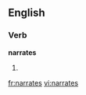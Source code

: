 
==English==

===Verb===
'''narrates'''

# {{third-person singular of|[[narrate]]}}

[[fr:narrates]]
[[vi:narrates]]